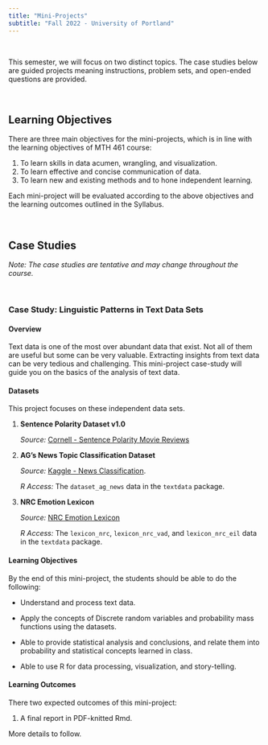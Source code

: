 ---
title: "Mini-Projects"
subtitle: "Fall 2022 - University of Portland"
---

<br>

This semester, we will focus on two distinct topics. The case studies below are guided projects meaning instructions, problem sets, and open-ended questions are provided.

<br>

## **Learning Objectives**

There are three main objectives for the mini-projects, which is in line with the learning objectives of MTH 461 course:

1. To learn skills in data acumen, wrangling, and visualization.
2. To learn effective and concise communication of data.
3. To learn new and existing methods and to hone independent learning.

Each mini-project will be evaluated according to the above objectives and the learning outcomes outlined in the Syllabus.

<br>

## **Case Studies**

*Note: The case studies are tentative and may change throughout the course.*

<br>

### Case Study: Linguistic Patterns in Text Data Sets

#### Overview

Text data is one of the most over abundant data that exist. Not all of them are useful but some can be very valuable. Extracting insights from text data can be very tedious and challenging. This mini-project case-study will guide you on the basics of the analysis of text data.

#### Datasets

This project focuses on these independent data sets.

1. **Sentence Polarity Dataset v1.0**

    *Source:* [Cornell - Sentence Polarity Movie Reviews](https://www.cs.cornell.edu/people/pabo/movie-review-data/){target="_blank"}

2. **AG's News Topic Classification Dataset**

    *Source:* [Kaggle - News Classification](https://www.kaggle.com/datasets/amananandrai/ag-news-classification-dataset){target="_blank"}.
    
    *R Access:* The `dataset_ag_news` data in the `textdata` package.

3. **NRC Emotion Lexicon**

    *Source:* [NRC Emotion Lexicon](https://saifmohammad.com/WebPages/NRC-Emotion-Lexicon.htm){target="_blank"}

    *R Access:* The `lexicon_nrc`, `lexicon_nrc_vad`, and `lexicon_nrc_eil` data in the `textdata` package.

#### Learning Objectives

By the end of this mini-project, the students should be able to do the following:

* Understand and process text data.

* Apply the concepts of Discrete random variables and probability mass functions using the datasets.

* Able to provide statistical analysis and conclusions, and relate them into probability and statistical concepts learned in class.

* Able to use R for data processing, visualization, and story-telling.

#### Learning Outcomes

There two expected outcomes of this mini-project:

1. A final report in PDF-knitted Rmd.

More details to follow.

<br>

